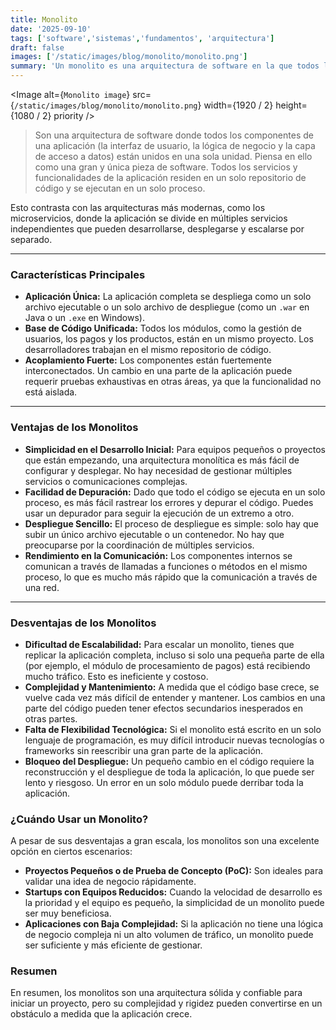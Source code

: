 ```yaml
---
title: Monolito
date: '2025-09-10'
tags: ['software','sistemas','fundamentos', 'arquitectura']
draft: false
images: ['/static/images/blog/monolito/monolito.png']
summary: 'Un monolito es una arquitectura de software en la que todos los componentes y funcionalidades de una aplicación están integrados en un único sistema cohesivo.'
---
```


<Image
  alt={`Monolito image`}
  src={`/static/images/blog/monolito/monolito.png`}
  width={1920 / 2}
  height={1080 / 2}
  priority
/>

>Son una arquitectura de software donde todos los componentes de una aplicación (la interfaz de usuario, la lógica de negocio y la capa de acceso a datos) están unidos en una sola unidad.  Piensa en ello como una gran y única pieza de software. Todos los servicios y funcionalidades de la aplicación residen en un solo repositorio de código y se ejecutan en un solo proceso.

Esto contrasta con las arquitecturas más modernas, como los microservicios, donde la aplicación se divide en múltiples servicios independientes que pueden desarrollarse, desplegarse y escalarse por separado.

---

### Características Principales

* **Aplicación Única:** La aplicación completa se despliega como un solo archivo ejecutable o un solo archivo de despliegue (como un `.war` en Java o un `.exe` en Windows).
* **Base de Código Unificada:** Todos los módulos, como la gestión de usuarios, los pagos y los productos, están en un mismo proyecto. Los desarrolladores trabajan en el mismo repositorio de código.
* **Acoplamiento Fuerte:** Los componentes están fuertemente interconectados. Un cambio en una parte de la aplicación puede requerir pruebas exhaustivas en otras áreas, ya que la funcionalidad no está aislada.

---

### Ventajas de los Monolitos

* **Simplicidad en el Desarrollo Inicial:** Para equipos pequeños o proyectos que están empezando, una arquitectura monolítica es más fácil de configurar y desplegar. No hay necesidad de gestionar múltiples servicios o comunicaciones complejas.
* **Facilidad de Depuración:** Dado que todo el código se ejecuta en un solo proceso, es más fácil rastrear los errores y depurar el código. Puedes usar un depurador para seguir la ejecución de un extremo a otro.
* **Despliegue Sencillo:** El proceso de despliegue es simple: solo hay que subir un único archivo ejecutable o un contenedor. No hay que preocuparse por la coordinación de múltiples servicios.
* **Rendimiento en la Comunicación:** Los componentes internos se comunican a través de llamadas a funciones o métodos en el mismo proceso, lo que es mucho más rápido que la comunicación a través de una red.

---

### Desventajas de los Monolitos

* **Dificultad de Escalabilidad:** Para escalar un monolito, tienes que replicar la aplicación completa, incluso si solo una pequeña parte de ella (por ejemplo, el módulo de procesamiento de pagos) está recibiendo mucho tráfico. Esto es ineficiente y costoso.
* **Complejidad y Mantenimiento:** A medida que el código base crece, se vuelve cada vez más difícil de entender y mantener. Los cambios en una parte del código pueden tener efectos secundarios inesperados en otras partes.
* **Falta de Flexibilidad Tecnológica:** Si el monolito está escrito en un solo lenguaje de programación, es muy difícil introducir nuevas tecnologías o frameworks sin reescribir una gran parte de la aplicación.
* **Bloqueo del Despliegue:** Un pequeño cambio en el código requiere la reconstrucción y el despliegue de toda la aplicación, lo que puede ser lento y riesgoso. Un error en un solo módulo puede derribar toda la aplicación.

### ¿Cuándo Usar un Monolito?

A pesar de sus desventajas a gran escala, los monolitos son una excelente opción en ciertos escenarios:

* **Proyectos Pequeños o de Prueba de Concepto (PoC):** Son ideales para validar una idea de negocio rápidamente.
* **Startups con Equipos Reducidos:** Cuando la velocidad de desarrollo es la prioridad y el equipo es pequeño, la simplicidad de un monolito puede ser muy beneficiosa.
* **Aplicaciones con Baja Complejidad:** Si la aplicación no tiene una lógica de negocio compleja ni un alto volumen de tráfico, un monolito puede ser suficiente y más eficiente de gestionar.

### Resumen

En resumen, los monolitos son una arquitectura sólida y confiable para iniciar un proyecto, pero su complejidad y rigidez pueden convertirse en un obstáculo a medida que la aplicación crece.
